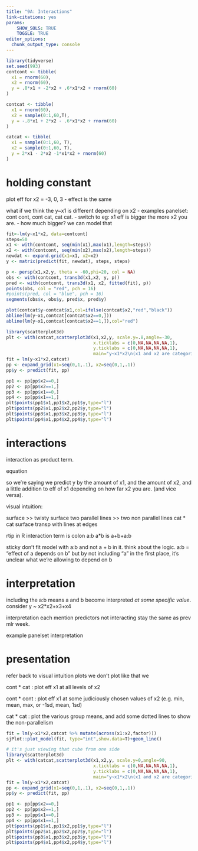 ---
title: "9A: Interactions"
link-citations: yes
params: 
    SHOW_SOLS: TRUE
    TOGGLE: TRUE
editor_options: 
  chunk_output_type: console
---

```{r}
library(tidyverse)
set.seed(993)
contcont <- tibble(
  x1 = rnorm(60),
  x2 = rnorm(60),
  y = .8*x1 + -2*x2 + .6*x1*x2 + rnorm(60)
)

contcat <- tibble(
  x1 = rnorm(60),
  x2 = sample(0:1,60,T),
  y = -.8*x1 + 2*x2 - .6*x1*x2 + rnorm(60)
)

catcat <- tibble(
  x1 = sample(0:1,60, T),
  x2 = sample(0:1,60, T),
  y = 2*x1 - 2*x2 -1*x1*x2 + rnorm(60)
)
```





# holding constant

plot eff for x2 = -3, 0, 3
 - effect is the same
 
what if we think the y~x1 is different depending on x2
 - examples panelset: cont cont, cont cat, cat cat. 
 - switch to eg: x1 eff is bigger the more x2 you are. 
  - how much bigger? we can model that



```{r}
fit<-lm(y~x1*x2, data=contcont)
steps=50
x1 <- with(contcont, seq(min(x1),max(x1),length=steps))
x2 <- with(contcont, seq(min(x2),max(x2),length=steps))
newdat <- expand.grid(x1=x1, x2=x2)
y <- matrix(predict(fit, newdat), steps, steps)

p <- persp(x1,x2,y, theta = -60,phi=20, col = NA)
obs <- with(contcont, trans3d(x1,x2, y, p))
pred <- with(contcont, trans3d(x1, x2, fitted(fit), p))
points(obs, col = "red", pch = 16)
#points(pred, col = "blue", pch = 16)
segments(obs$x, obs$y, pred$x, pred$y)

```

```{r}
plot(contcat$y~contcat$x1,col=ifelse(contcat$x2,"red","black"))
abline(lm(y~x1,contcat[contcat$x2==0,]))
abline(lm(y~x1,contcat[contcat$x2==1,]),col="red")
```


```{r}
library(scatterplot3d)
plt <- with(catcat,scatterplot3d(x1,x2,y, scale.y=.8,angle=-30,
                                 x.ticklabs = c(0,NA,NA,NA,NA,1), 
                                 y.ticklabs = c(0,NA,NA,NA,NA,1), 
                                 main="y~x1*x2\n(x1 and x2 are categorical)"))
fit = lm(y~x1*x2,catcat)
pp <- expand_grid(x1=seq(0,1,.1), x2=seq(0,1,.1))
pp$y <- predict(fit, pp)

pp1 <- pp[pp$x2==0,]
pp2 <- pp[pp$x2==1,]
pp3 <- pp[pp$x1==0,]
pp4 <- pp[pp$x1==1,]
plt$points(pp1$x1,pp1$x2,pp1$y,type="l")
plt$points(pp2$x1,pp2$x2,pp2$y,type="l")
plt$points(pp3$x1,pp3$x2,pp3$y,type="l")
plt$points(pp4$x1,pp4$x2,pp4$y,type="l")
```






# interactions
  
interaction as product term.  

equation

so we're saying we predict y by the amount of x1, and the amount of x2, and a little addition to eff of x1 depending on how far x2 you are. (and vice versa).  

visual intuition: 

surface >> twisty surface
two parallel lines >> two non parallel lines
cat * cat surface transp with lines at edges

rtip in R
interaction term is colon a:b
a*b is a+b+a:b

sticky
don't fit model with a:b and not a + b in it. 
think about the logic.
a:b = "effect of a depends on b" 
but by not including "a" in the first place, it's unclear what we're allowing to depend on b

# interpretation 

including the a:b means a and b become interpreted _at some specific value_.  
consider y ~ x2*x2+x3+x4

interpretation each
mention predictors not interacting stay the same as prev mlr week.   

example panelset interpretation




# presentation

refer back to visual intuition plots
we don't plot like that we

cont * cat : plot eff x1 at all levels of x2

cont * cont : plot eff x1 at some judiciously chosen values of x2 (e.g. min, mean, max, or -1sd, mean, 1sd)

cat * cat : plot the various group means, and add some dotted lines to show the non-parallelism




```{r}
fit = lm(y~x1*x2,catcat %>% mutate(across(x1:x2,factor)))
sjPlot::plot_model(fit, type="int",show.data=T)+geom_line()

# it's just viewing that cube from one side 
library(scatterplot3d)
plt <- with(catcat,scatterplot3d(x1,x2,y, scale.y=0,angle=90,
                                 x.ticklabs = c(0,NA,NA,NA,NA,1), 
                                 y.ticklabs = c(0,NA,NA,NA,NA,1), 
                                 main="y~x1*x2\n(x1 and x2 are categorical)"))
fit = lm(y~x1*x2,catcat)
pp <- expand_grid(x1=seq(0,1,.1), x2=seq(0,1,.1))
pp$y <- predict(fit, pp)

pp1 <- pp[pp$x2==0,]
pp2 <- pp[pp$x2==1,]
pp3 <- pp[pp$x1==0,]
pp4 <- pp[pp$x1==1,]
plt$points(pp1$x1,pp1$x2,pp1$y,type="l")
plt$points(pp2$x1,pp2$x2,pp2$y,type="l")
plt$points(pp3$x1,pp3$x2,pp3$y,type="l")
plt$points(pp4$x1,pp4$x2,pp4$y,type="l")
```





